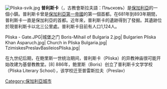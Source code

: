 [[Image:Pliska-svik.jpg|right]]
'''普利斯卡'''（{{Lang-bg|Плиска}}，古教會斯拉夫語：Пльсковъ）是[[保加利亞|保加利亞]]的一個小鎮。普利斯卡曾是[[保加利亞第一帝國|保加利亞第一帝國]]的第一個首都。在681年到893年期間，普利斯卡一直是保加利亞的首都。近年來，普利斯卡的遺跡得到了發掘。其遺跡位於現普利斯卡以北三公里處。普利斯卡目前有人口1,124人。

<gallery>
Pliska - Gate.JPG|城堡之门
Boris-Mihail of Bulgaria 2.jpg|
Bulgarien Pliska Khan Asparuch.jpg|
Church in Pliska Bulgaria.jpg|
TzimiskesPreslavBasileiosPliska.jpg|
</gallery>

在九世纪后期，在鲍里斯一世统治期间，普利斯卡（Pliska）的异教神庙很可能开始改建为基督教教堂。[8] 886年，鲍里斯（Boris）创立了普利斯卡文学学校（Pliska Literary School），该学校迁至普雷斯拉夫（Preslav）

{{保加利亞城市}}

[[Category:保加利亞城市|Category:保加利亞城市]]